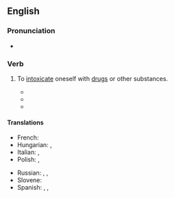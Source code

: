 ==English==

===Pronunciation===
* {{audio|en|en-au-get high.ogg|Audio (AU)}}

===Verb===
{{en-verb|get<,,got,got[UK]:gotten[US]> high}}

# {{lb|en|idiomatic}} To [[intoxicate]] oneself with [[drugs]] or other substances.
#* {{quote-song
|en
|passage=I '''get high''' with a little help from my friends
|artist=Beatles
|year=1967
|album=Sgt. Pepper's Lonely Hearts Club Band
|title=With a Little Help from My Friends}}
#* {{quote-song
|en
|year=1972
|album=Transformer
|title=Goodnight Ladies
|author=Lou Reed
|authorlink=Lou Reed
|passage=But now you've sucked Your lemon peel dry, / so why not '''get high''', high, high}}
#* {{quote-song
|en
|passage=I was going to make love to you, but I '''got high'''
|artist=Afroman
|year=2001
|album=Because I Got High
|title=Because I Got High}}

====Translations====
{{trans-top|get high}}
* French: {{t+|fr|se défoncer}}
* Hungarian: {{t+|hu|betép}} {{q|slang}}, {{t+|hu|beáll}} {{q|slang}}
* Italian: {{t+|it|drogarsi}}, {{t+|it|farsi}}
* Polish: {{t+|pl|ćpać}}, {{t+|pl|jarać}}
{{trans-mid}}
* Russian: {{t+|ru|пыхнуть}}, {{t+|ru|накуриться}}, {{t|ru|словить кайф}}
* Slovene: {{t|sl|zadeti se}}
* Spanish: {{t+|es|drogarse}}, {{t+|es|colocarse}}, {{t+|es|pichicatearse}}
{{trans-bottom}}